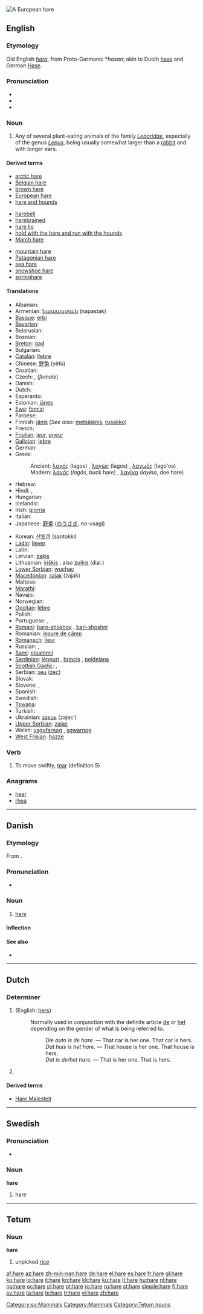 [[Image:Feldhase.jpg|thumb|A European hare]]
{{also|haré}}
==English==

{{wikipedia}}

===Etymology===
Old English ''[[hara]]'', from Proto-Germanic *''hasan''; akin to Dutch [[haas]] and German [[Hase]].

===Pronunciation===
* {{IPA|/hɛɚ/|/heɹ/|/heə/}}
* {{audio|en-us-hare.ogg|Audio (US)}}
* {{homophones|hair}}

===Noun===
{{en-noun}}

# Any of several plant-eating animals of the family ''[[Leporidae]]'', especially of the genus ''[[Lepus]]'', being usually somewhat larger than a [[rabbit]] and with longer ears.

====Derived terms====
{{rel-top3|Terms derived from the noun "hare"}}
* [[arctic hare]]
* [[Belgian hare]]
* [[brown hare]]
* [[European hare]]
* [[hare and hounds]]
{{rel-mid3}}
* [[harebell]]
* [[harebrained]]
* [[hare lip]]
* [[hold with the hare and run with the hounds]]
* [[March hare]]
{{rel-mid3}}
* [[mountain hare]]
* [[Patagonian hare]]
* [[sea hare]]
* [[snowshoe hare]]
* [[springhare]]
{{rel-bottom}}

====Translations====
{{trans-top|hare}}
* Albanian: {{t-|sq|lepuri i egër|xs=Albanian}}
* Armenian: [[նապաստակ]] (napastak)
* [[Basque]]: [[erbi]]
* [[Bavarian]]: {{tø|bar|Hås}}
* Belarusian: {{t-|be|заяц|m|xs=Belarusian}}
* Bosnian: {{t-|bs|zec|m}}
* [[Breton]]: [[gad]]
* Bulgarian: {{t+|bg|заек|m|tr=zaek|sc=Cyrl}}
* [[Catalan]]: [[llebre]] {{f}}
* Chinese: [[野兔]] (yětù)
* Croatian: {{t+|hr|zec|m}}
* Czech: {{t-|cs|zajíc|m}}, (''female'') {{t-|cs|zaječice|f}}
* Danish: {{t-|da|hare|c}}
* Dutch: {{t+|nl|haas|m}}
* Esperanto: {{t+|eo|leporo|xs=Esperanto}}
* Estonian: [[jänes]]
* [[Ewe]]: [[fɔmizi]] {{n}}
* Faroese: {{t-|fo|hara|xs=Faroese}}
* Finnish: [[jänis]] (''See also:'' [[metsäjänis]], [[rusakko]])
* French: {{t+|fr|lièvre|m}}
* [[Friulian]]: [[jeur]], [[gneur]]
* [[Galician]]: [[lebre]] {{m}}
* German: {{t+|de|Hase|m}}
* Greek:
*: Ancient: [[λαγός]] (lagos) {{m}}, [[λαγώς]] (lagos) {{m}}, [[λαγωός]] (lago'os) {{m}}
*: Modern: [[λαγός]] (''lagós'', buck hare) {{m}}, [[λαγίνα]] (''layína'', doe hare) {{f}}
* Hebrew: {{t+|he|ארנב|m|sc=Hebr}}
* Hindi: {{t|hi|खारगोश|tr=khargoś|xs=Hindi}}, {{t|hi|खरहा|tr=kharhā|xs=Hindi}} {{g|Hindi}}
* Hungarian: {{t+|hu|nyúl}}
* Icelandic: {{t+|is|héri|m}}
* Irish: [[giorria]]
* Italian: {{t+|it|lepre|f}}
* Japanese: [[野兎]] ([[のうさぎ]], no-usagi) <!--"o" and "u" are separate -->
{{trans-mid}}
* Korean: [[산토끼]] (santokki)
* [[Ladin]]: [[liever]] {{m}}
* Latin: {{t+|la|lepus|m}}
* Latvian: [[zaķis]]
* Lithuanian: [[kiškis]] {{m}}; also [[zuikis]] {{m}} (dial.)
* [[Lower Sorbian]]: [[wuchac]] {{m}}
* [[Macedonian]]: [[заjак]] (zajak) {{m}}
* Maltese: {{t-|mt|liebru|m|xs=Maltese}}
* [[Marathi]]: {{t-|mr|ससा|sasā|sc=Deva|xs=Marathi}} {{g|Marathi}}
* Navajo: {{tø|nv|gah tsoh}}
* Norwegian: {{t+|no|hare|m}}
* [[Occitan]]: [[lèbre]] {{m}}
* Polish: {{t+|pl|zając|m}}
* Portuguese: {{t+|pt|lebrão|m}}, {{t+|pt|lebre|f}}
* [[Romani]]: [[baro-shoshoy]] {{m}}, [[bari-shoshni]] {{f}}
* Romanian: [[iepure de câmp]]
* [[Romansch]]: [[lieur]] {{m}}
* Russian: {{t+|ru|заяц|m|tr=zajac|sc=Cyrl}}, {{t+|ru|русак|m|tr=rusák|sc=Cyrl}}
* [[Sami]]: [[njoammil]]
* [[Sardinian]]: [[léppuri]] {{m}}, [[brincis]] {{m}}, [[peldelana]] {{f}}
* [[Scottish Gaelic]]: {{t-|gd|geàrr|f|xs=Scottish Gaelic}}, {{t-|gd|maigheach|f|xs=Scottish Gaelic}}
* Serbian: [[зец]] ([[zec]]) {{m}}
* Slovak: {{t-|sk|zajac|m}}
* Slovene: {{t+|sl|zajec|m}}, {{t+|sl|zajklja|f}}
* Spanish: {{t+|es|liebre|f}}
* Swedish: {{t+|sv|hare|c}}
* [[Tswana]]: {{t|tn|mmutla}}
* Turkish: {{t+|tr|tavşan}}
* Ukrainian: [[заєць]] (zajec') {{m}}
* [[Upper Sorbian]]: [[zajac]] {{m}}
* Welsh: [[ysgyfarnog]] {{f}}, [[sgwarnog]] {{f}}
* [[West Frisian]]: [[hazze]]
{{trans-bottom}}

===Verb===
{{en-verb|har||ing|ed}}

# {{intransitive}} To move swiftly, [[tear#Verb|tear]] (definition 5)

===Anagrams===
* [[hear]]
* [[rhea]]

----

==Danish==

===Etymology===
From {{etyl|non|da}} {{term|heri||hare|lang=non}}.

===Pronunciation===
* {{IPA|/haːrə/|[ˈhɑːɑ]|lang=da}}

===Noun===
{{da-noun|n|r}}

# [[hare#English|hare]]

====Inflection====
{{da-noun-infl|n|r}}

====See also====
* {{pedialite|lang=da}}

----

==Dutch==

===Determiner===
{{infl|nl|possessive determiner}}

# {{form of|non-[[attributive]] form|haar|lang=nl}} (English: [[hers]])
#: Normally used in conjunction with the definite article [[de]] or [[het]] depending on the gender of what is being referred to.
#:: ''Die auto is de hare.'' &mdash; That car is her one. That car is hers.
#:: ''Dat huis is het hare.'' &mdash; That house is her one. That house is hers.
#:: ''Dat is de/het hare.'' &mdash; That is her one. That is hers.
# {{archaic|lang=nl}} {{form of|inflected form|haar}}

====Derived terms====
* [[Hare Majesteit]]

----

==Swedish==

===Pronunciation===
* {{audio|Sv-en hare.ogg|audio}}

===Noun===
{{sv-noun-reg-ar|2=har}}
'''hare''' {{c}}

# hare

[[Category:sv:Mammals]]

----

==Tetum==

===Noun===
'''hare'''

# unpicked [[rice]]

[[Category:Mammals]]
[[Category:Tetum nouns]]

[[af:hare]]
[[az:hare]]
[[zh-min-nan:hare]]
[[de:hare]]
[[el:hare]]
[[es:hare]]
[[fr:hare]]
[[gl:hare]]
[[ko:hare]]
[[io:hare]]
[[it:hare]]
[[kn:hare]]
[[kk:hare]]
[[ku:hare]]
[[lt:hare]]
[[hu:hare]]
[[nl:hare]]
[[no:hare]]
[[oc:hare]]
[[pl:hare]]
[[pt:hare]]
[[ro:hare]]
[[ru:hare]]
[[st:hare]]
[[simple:hare]]
[[fi:hare]]
[[sv:hare]]
[[ta:hare]]
[[te:hare]]
[[tr:hare]]
[[vi:hare]]
[[zh:hare]]